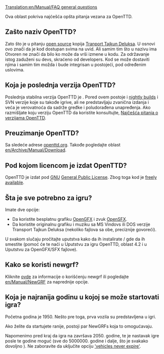 [[Translation:en/Manual/FAQ general questions]]



Ova oblast pokriva najćešća opšta pitanja vezana za OpenTTD.

==Zašto naziv OpenTTD?==
Zato što je u pitanju [http://www.opensource.org/ open source] kopija [[en/Archive/OpenTTD/Transport Tycoon Deluxe|Tranport Tajkun Deluksa]].
U osnovi ovo znači da je kod dostupan svima na uvid. Ali samim tim što u nazivu ima Otvoren ne znači da bilo ko može da vrši izmene u kodu. Za održavanje istog zaduženi su devs, skraćeno od developers. Kod se može dostaviti njima i samim tim možda i bude integrisan u postojeći, pod određenim uslovima.

==Koja je poslednja verzija OpenTTD?==
Poslednja stabilna verzija OpenTTD je {{en/Version}}. Pored ovem postoje i [[en/Archive/Community/Nightly build|nightly builds]] i SVN verzije koje su takođe igrive, ali ne predstavljaju zvanična izdanja i veća je verovatnoća da sadrže gređke i poludorađena unapređenja. Ako razmišljate koju verziju OpenTTD da koristite konsultujte, [[en/Archive/Community/FAQ OpenTTD versions|Najčešća pitanja o verzijama OpenTTD]].

==Preuzimanje OpenTTD?==
Sa sledeće adrese [http://www.openttd.org/download-stable openttd.org]. Takođe pogledajte oblast [[en/Archive/Manual/Download]].

==Pod kojom licencom je izdat OpenTTD?==
OpenTTD je izdat pod [http://www.gnu.org/ GNU] [http://www.gnu.org/copyleft/gpl.html General Public License].  Zbog toga kod je [[en/Development/FAQ development#how-can-i-obtain-the-source-code|freely available]].

==Šta je sve potrebno za igru?==
Imate dve opcije:
* Da koristite besplatnu grafiku [http://dev.openttdcoop.org/projects/opengfx OpenGFX ] i zvuk [http://dev.openttdcoop.org/projects/opensfx OpenSFX ].
* Da koristite originalnu grafiku i muziku sa MS Vindovs ili DOS verzije Transport Tajkun Deluksa (nekoliko fajlova sa obe, preciznije govoreći).
U svakom slučaju pročitajte uputstva kako da ih instalirate / gde da ih smestite (pomoć će te naći u Uputstvu za igru OpenTTD, oblast 4.2 i u Uputstvu za OpenGFX/SFX fajlove).

==Kako se koristi newgrf?==
Kliknite [[en/Archive/Community/NewGRF FAQ|ovde]] za informacije o korišćenju newgrf ili pogledajte [[en/Manual/NewGRF]] za naprednije opcije.

==Koja je najranija godinu u kojoj se može startovati igra?==
Početna godina je 1950. Nešto pre toga, prva vozila su predstavljena u igri.

Ako želite da startujete ranije, postoji par NewGRFs koja to omogućavaju.

Napomenimo pred kraj da igra na završava 2050. godine, te je nastavak igre posle te godine moguć (sve do 5000000. godine i dalje, što je svakako dovoljno {{en/Emoticon|:)}}). Ne zaboravite da uključite opciju [[en/Archive/Manual/Settings/Advanced Settings/Vehicles#vehicles-never-expire|'vehicles never expire']].